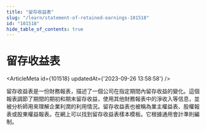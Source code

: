 ```yaml
---
title: "留存收益表"
slug: "/learn/statement-of-retained-earnings-101518"
id: "101518"
hide_table_of_contents: true
---
```



# 留存收益表

<ArticleMeta id={101518} updatedAt={'2023-09-26 13:58:58'} />
<div className='border-solid border-b border-t-0 my-4 border-[var(--ifm-color-gray-300)]' />

留存收益表是一份財務報表，描述了一個公司在指定期間內留存收益的變化。這個報表調節了期間的期初和期末留存收益，使用其他財務報表中的淨收入等信息，並被分析師用來理解企業利潤的利用情況。留存收益表也被稱為業主權益表、股權報表或股東權益報表。在網上可以找到留存收益表樣本模板。它根據通用會計準則編制。
